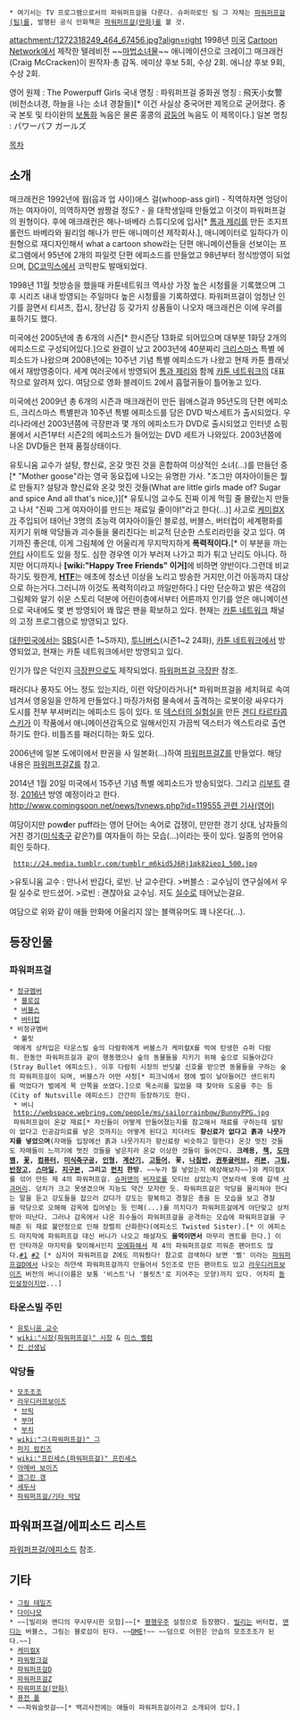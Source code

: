  * 여기서는 TV 프로그램으로서의 파워퍼프걸을 다룬다. 슈퍼히로인 팀 그 자체는 [[파워퍼프걸(팀)]]를, 발행된 공식 만화책은 [[파워퍼프걸(만화)]]를 볼 것.

attachment:/1272318249_464_67456.jpg?align=right
1998년 [[미국]] [[Cartoon Network]]에서 제작한 텔레비전 ~~[[마법소녀물]]~~ 애니메이션으로 크레이그 매크래컨(Craig McCracken)이 원작자·총 감독.
에미상 후보 5회, 수상 2회. 애니상 후보 9회, 수상 2회. 

영어 원제 : The Powerpuff Girls
국내 명칭 : 파워퍼프걸
중화권 명칭 : 飛天小女警 (비천소녀경, 하늘을 나는 소녀 경찰들)[* 이건 사실상 중국어판 제목으로 굳어졌다. 중국 본토 및 타이완의 [[보통화]] 녹음은 물론 홍콩의 [[광둥어]] 녹음도 이 제목이다.]
일본 명칭 : パワーパフ ガールズ

[[목차]]

== 소개 ==
매크래컨은 1992년에 웝(웁과 업 사이)애스 걸(whoop-ass girl) - 직역하자면 엉덩이 까는 여자아이, 의역하자면 쌈짱걸 정도? - 을 대학생일때 만들었고 이것이 파워퍼프걸의 원형이다. 후에 매크래컨은 해나-바베라 스튜디오에 입사[* [[톰과 제리]]를 만든  조지프 롤런드 바베라와 윌리엄 해나가 만든 애니메이션 제작회사.], 애니메이터로 일하다가 이 원형으로 재디자인해서 what a cartoon show라는 단편 애니메이션들을 선보이는 프로그램에서 95년에 2개의 파일럿 단편 에피소드를 만들었고 98년부터 정식방영이 되었으며, [[DC코믹스]]에서 코믹판도 발매되었다.

1998년 11월 첫방송을 했을때 카툰네트워크 역사상 가장 높은 시청률을 기록했으며 그 후 시리즈 내내 방영되는 주일마다 높은 시청률을 기록하였다. 파워퍼프걸이 엄청난 인기를 끌면서 티셔츠, 접시, 장난감 등 갖가지 상품들이 나오자 매크래컨은 이에 우려를 표하기도 했다.

미국에선 2005년에 총 6개의 시즌[* 한시즌당 13화로 되어있으며 대부분 1화당 2개의 에피소드로 구성되어있다.]으로 완결이 났고 2003년에 40분짜리 [[크리스마스]] 특별 에피소드가 나왔으며 2008년에는 10주년 기념 특별 에피소드가 나왔고 현재 카툰 플래닛에서 재방영중이다. 세계 여러곳에서 방영되어 [[톰과 제리]]와 함께 [[카툰 네트워크]]의 대표작으로 알려져 있다. 여담으로 영화 블레이드 2에서 흡혈귀들이 틀어놓고 있다.

미국에선 2009년 총 6개의 시즌과 매크래컨이 만든 웝애스걸과 95년도의 단편 에피소드, 크리스마스 특별판과 10주년 특별 에피소드를 담은 DVD 박스세트가 출시되었다. 우리나라에선 2003년쯤에 극장판과 몇 개의 에피소드가 DVD로 출시되었고 인터넷 쇼핑몰에서 시즌1부터 시즌2의 에피소드가 들어있는 DVD 세트가 나와있다. 2003년쯤에 나온 DVD들은 현재 품절상태이다.

유토니움 교수가 설탕, 향신료, 온갖 멋진 것을 혼합하여 이상적인 소녀(...)를 만들던 중[* "Mother goose"라는 영국 동요집에 나오는 유명한 가사. "조그만 여자아이들은 뭘로 만들지? 설탕과 향신료와 온갖 멋진 것들(What are little girls made of? Sugar and spice And all that's nice,)][* 유토니엄 교수도 진짜 이게 먹힐 줄 몰랐는지 만들고 나서 "진짜 그게 여자아이를 만드는 재료일 줄이야!"라고 한다(...)] 사고로 [[케미컬X]]가 주입되어 태어난 3명의 초능력 여자아이들인 블로섬, 버블스, 버터컵이 세계평화를 지키기 위해 악당들과 괴수들을 물리친다는 비교적 단순한 스토리라인을 갖고 있다. 여기까진 좋은데, 이게 그림체에 안 어울리게 무지막지하게 '''폭력적이다.'''[* 이 부분을 까는 [[안티]] 사이트도 있을 정도. 심한 경우엔 이가 부러져 나가고 피가 튀고 난리도 아니다. 하지만 어디까지나 '''[wiki:"Happy Tree Friends" 이거]'''에 비하면 양반이다.그런데 비교하기도 뭣한게, '''[[HTF]]'''는 애초에 청소년 이상을 노리고 방송한 거지만,이건 아동까지 대상으로 하는거다.그러니까 이것도 폭력적이라고 까일만하다.] 다만 단순하고 밝은 색감의 그림체와 알기 쉬운 스토리 덕분에 어린이층에서부터 어른까지 인기를 얻은 애니메이션으로 국내에도 몇 번 방영되어 꽤 많은 팬을 확보하고 있다. 현재는 [[카툰 네트워크]] 채널의 고정 프로그램으로 방영되고 있다.

[[대한민국]]에서는 [[SBS]](시즌 1~5까지), [[투니버스]](시즌1~2 24화), [[카툰 네트워크]]에서 방영되었고, 현재는 카툰 네트워크에서만 방영되고 있다.

인기가 많은 덕인지 [[극장판]]으로도 제작되었다. [[파워퍼프걸 극장판]] 참조. 

패러디나 풍자도 어느 정도 있는지라, 이런 악당이라거나[* 파워퍼프걸을 세치혀로 속여넘겨서 영웅일을 안하게 만들었다.] 마징가처럼 물속에서 출격하는 로봇이랑 싸우다가 도시를 전부 부셔버리는 에피소드 등이 있다. 또 [[덱스터의 실험실]]을 만든 [[겐디 타르타콥스키]]가 이 작품에서 애니메이션감독으로 일해서인지 가끔씩 덱스터가 엑스트라로 출연하기도 한다. 비틀즈를 패러디하는 화도 있다.

2006년에 일본 도에이에서 판권을 사 일본화(...)하여 [[파워퍼프걸Z]]를 만들었다. 해당 내용은 [[파워퍼프걸Z]]를 참고.

2014년 1월 20일 미국에서 15주년 기념 특별 에피소드가 방송되었다. 그리고 [[리부트]] 결정. [[2016년]] 방영 예정이라고 한다. [[http://www.comingsoon.net/news/tvnews.php?id=119555 관련 기사(영어)]]

여담이지만 pow'''d'''er puff라는 영어 단어는 속어로 겁쟁이, 만만한 경기 상대, 남자들의 거친 경기([[미식축구]] 같은?)를 여자들이 하는 모습(...)이라는 뜻이 있다. 일종의 언어유희인 듯하다.

  http://24.media.tumblr.com/tumblr_m6kid5J6Rj1qk82ieo1_500.jpg

>유토니움 교수 : 만나서 반갑다, 로빈. 난 교수란다.
>버블스 : 교수님이 연구실에서 우릴 실수로 만드셨어.
>로빈 : 괜찮아요 교수님. 저도 [[원하지 않는 임신|실수]]로 태어났는걸요.

여담으로 위와 같이 애들 만화에 어울리지 않는 블랙유머도 꽤 나온다(...).

== 등장인물 ==
=== 파워퍼프걸 ===
 * [[파워퍼프걸(팀)|정규멤버]]
  * [[블로섬]]
  * [[버블스]]
  * [[버터컵]]
 * 비정규멤버
  * 불릿
  매에게 상처입은 타운스빌 숲의 다람쥐에게 버블스가 케미컬X를 먹여 탄생한 슈퍼 다람쥐. 한동안 파워퍼프걸과 같이 행동했으나 숲의 동물들을 지키기 위해 숲으로 되돌아갔다(Stray Bullet 에피소드). 이후 다람쥐 시장의 반딧불 신호를 받으면 동물들을 구하는 숲의 파워퍼프걸이 되며, 버블스가 어떤 사정[* 피크닉에서 잼에 벌이 날아들어간 샌드위치를 먹었다가 벌에게 목 안쪽을 쏘였다.]으로 목소리를 잃었을 때 찾아와 도움을 주는 등(City of Nutsville 에피소드) 간간히 등장하기도 한다.
  * 버니
  http://webspace.webring.com/people/ms/sailorrainbow/BunnyPPG.jpg
  파워퍼프걸이 온갖 재료[* 자신들이 어떻게 만들어졌는지를 참고해서 재료를 구하는데 설탕이 없다고 인공감미료를 넣은 것까지는 어떻게 된다고 치더라도 '''향신료가 없다고 흙과 나뭇가지를 넣었으며'''(자매들 입장에선 흙과 나뭇가지가 향신료랑 비슷하고 말한다) 온갓 멋진 것들도 자매들이 느끼기에 멋진 것들을 넣은지라 온갖 이상한 것들이 들어간다. '''크레용, [[책]], [[도마뱀]], [[꽃]], [[컴퓨터]], [[미식축구]][[공]], [[인형]], [[계산기]], [[고등어]], 꽃, [[나침반]], [[권투글러브]], [[리본]], [[그림]], [[반창고]], [[스마일]], [[지구본]], 그리고 [[펀치]] 한방'''. ~~누가 뭘 넣었는지 예상해보자~~]와 케미컬X를 섞어 만든 제 4의 파워퍼프걸. [[슈퍼맨]]의 [[비자로]]를 모티브 삼았는지 연보라색 옷에 갈색 [[사과머리]]. 덩치가 크고 못생겼으며 지능도 약간 모자란 듯. 파워퍼프걸은 악당을 물리쳐야 한다는 말을 듣고 강도들을 잡으러 갔다가 강도는 항복하고 경찰은 총을 든 모습을 보고 경찰을 악당으로 오해해 감옥에 집어넣는 등 민폐(...)를 끼치다가 파워퍼프걸에게 야단맞고 상처받아 떠난다. 그러나 감옥에서 나온 죄수들이 파워퍼프걸을 공격하는 모습에 파워퍼프걸을 구해준 뒤 재료 불안정으로 인해 장렬히 산화한다(에피소드 Twisted Sister).[* 이 에피소드 마지막에 파워퍼프걸 대신 버니가 나오고 해설자도 '''울먹이면서''' 마무리 멘트를 한다.] 이런 안타까운 마지막을 맞이해서인지 [[모에화]]해서 제 4의 파워퍼프걸로 끼워준 팬아트도 많다.[http://doodlebug13.deviantart.com/art/PPG-Bunny-201280126 #1] [http://fc02.deviantart.net/fs49/f/2009/175/c/9/Bunny_PPGZ_transformation_by_Kuzlalala.jpg #2] [* 심지어 파워퍼프걸 Z에도 끼워줬다! 참고로 검색하다 보면 '벨' 이라는 [[파워퍼프걸D]]에서 나오는 하얀색 파워퍼프걸까지 만들어서 5인조로 만든 팬아트도 있고 [[라우디러프보이즈]] 버전의 버니(이름은 보통 '비스트'나 '블릿츠'로 지어주는 모양)까지 있다. 어차피 [[동인설정]]이지만...]

=== 타운스빌 주민 ===
 * [[유토니움 교수]]
 * [[wiki:"시장(파워퍼프걸)" 시장]] & [[미스 벨럼]]
 * [[킨 선생님]]

=== 악당들 ===
 * [[모조조조]]
 * [[라우디러프보이즈]]
  * [[브릭]]
  * [[부머]]
  * [[부치]]
 * [[wiki:"그(파워퍼프걸)" 그]]
 * [[퍼지 럼킨즈]]
 * [[wiki:"프린세스(파워퍼프걸)" 프린세스]]
 * [[아메바 보이즈]]
 * [[갱그린 갱]]
 * [[세두사]]
 * [[파워퍼프걸/기타 악당]]

== 파워퍼프걸/에피소드 리스트 ==
[[파워퍼프걸/에피소드]] 참조.

== 기타 ==
 * [[그림 테일즈]]
 * [[다이나모]]
 * ~~[빌리와 맨디의 무시무시한 모험]~~[* [[평행우주]] 설정으로 등장했다. [[빌리]]는 버터컵, [[맨디]]는 버블스, 그림는 블로섬이 된다. ~~[[OME]]!~~ ~~덤으로 어윈은 안습의 모조조조가 된다.~~]
 * [[케미컬X]]
 * [[파워펑크걸]]
 * [[파워퍼프걸D]]
 * [[파워퍼프걸Z]]
 * [[파워퍼프걸(만화)]]
 * [[퓨전 폴]]
 * ~~파워슬럿걸~~[* 백괴사전에는 얘들이 파워퍼프걸이라고 소개되어 있다.]
